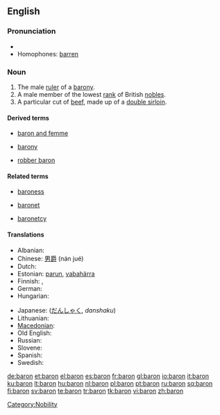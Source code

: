 {{also|barón}}
==English==
{{wikipedia}}

===Pronunciation===
* {{rhymes|ærən}}
* Homophones: [[barren]] {{italbrac|in some accents}}

===Noun===
{{en-noun}}

# The male [[ruler]] of a [[barony]].
# A male member of the lowest [[rank]] of British [[noble]]s.
# A particular cut of [[beef]], made up of a [[double sirloin]].

====Derived terms====
{{rel-top3|Terms derived from "baron"}}
* [[baron and femme]]
{{rel-mid3}}
* [[barony]]
{{rel-mid3}}
* [[robber baron]]
{{rel-bottom}}

====Related terms====
{{rel-top3|Terms etymologically related to "baron"}}
* [[baroness]]
{{rel-mid3}}
* [[baronet]]
{{rel-mid3}}
* [[baronetcy]]
{{rel-bottom}}

====Translations====
{{trans-top|male ruler of a barony}}
* Albanian: {{t+|sq|baron|m|xs=Albanian}}
* Chinese: [[男爵]] (nán jué)
* Dutch: {{t+|nl|baron|m}}
* Estonian: [[parun]], [[vabahärra]]
* Finnish: {{t-|fi|vapaaherra}}, {{t-|fi|paroni}}
* German: {{t+|de|Baron|m}}
* Hungarian: {{t+|hu|báró}}
{{trans-mid}}
* Japanese: {{t|ja|男爵|sc=Jpan}} ([[だんしゃく]], ''danshaku'')
* Lithuanian: {{t+|lt|baronas|m|xs=Lithuanian}}
* [[Macedonian]]: {{t|mk|барон|m|tr=báron|xs=Macedonian}}
* Old English: {{t-|ang|þegn|m|xs=Old English}}
* Russian: {{t+|ru|барон}}
* Slovene: {{t-|sl|baron|m}}
* Spanish: {{t-|es|barón|m}}
* Swedish: {{t+|sv|baron|c}}
{{trans-bottom}}

{{anagrams:en/abnor}}
[[Category:Nobility]]

[[de:baron]]
[[et:baron]]
[[el:baron]]
[[es:baron]]
[[fr:baron]]
[[gl:baron]]
[[io:baron]]
[[it:baron]]
[[ku:baron]]
[[lt:baron]]
[[hu:baron]]
[[nl:baron]]
[[pl:baron]]
[[pt:baron]]
[[ru:baron]]
[[sq:baron]]
[[fi:baron]]
[[sv:baron]]
[[te:baron]]
[[tr:baron]]
[[tk:baron]]
[[vi:baron]]
[[zh:baron]]
